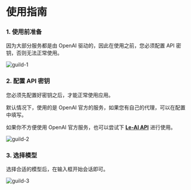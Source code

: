 
# 使用指南

### 1. 使用前准备

因为大部分服务都是由 OpenAI 驱动的，因此在使用之前，您必须配置 API 密钥，否则无法正常使用。

<Image
  className="mt-6 rounded-lg"
  src="/client/guild-1.png"
  alt="guild-1"
  width={1920}
  height={1055}
/>

### 2. 配置 API 密钥

您必须先配置好密钥之后，才能正常使用应用。

默认情况下，使用的是 OpenAI 官方的服务，如果您有自己的代理，可以在配置中填写。

如果你不方便使用 OpenAI 官方服务，也可以尝试下 [**Le-AI API**](/server/introduction) 进行使用。

<Image
  className="mt-6 rounded-lg"
  src="/client/guild-2.png"
  alt="guild-2"
  width={1920}
  height={1055}
/>

### 3. 选择模型

选择合适的模型后，在输入框开始会话即可。

<Image
  className="mt-6 rounded-lg"
  src="/client/guild-3.png"
  alt="guild-3"
  width={1920}
  height={1055}
/>
